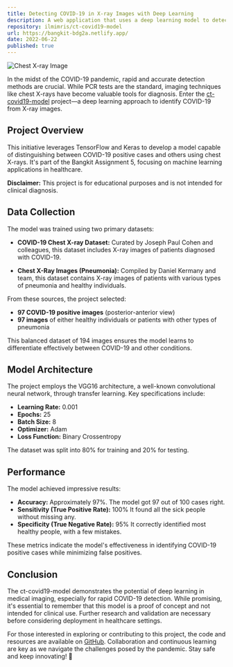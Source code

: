 ```yaml
---
title: Detecting COVID-19 in X-ray Images with Deep Learning
description: A web application that uses a deep learning model to detect COVID-19 in X-ray images
repository: ilmimris/ct-covid19-model
url: https://bangkit-bdg2a.netlify.app/
date: 2022-06-22
published: true
---
```


![Chest X-ray Image](https://raw.githubusercontent.com/ilmimris/bangkit-bgd2a-webapp/refs/heads/master/public/pneumoniavirus.png)

In the midst of the COVID-19 pandemic, rapid and accurate detection methods are crucial. While PCR tests are the standard, imaging techniques like chest X-rays have become valuable tools for diagnosis. Enter the [ct-covid19-model](https://github.com/ilmimris/ct-covid19-model) project—a deep learning approach to identify COVID-19 from X-ray images.

## Project Overview

This initiative leverages TensorFlow and Keras to develop a model capable of distinguishing between COVID-19 positive cases and others using chest X-rays. It's part of the Bangkit Assignment 5, focusing on machine learning applications in healthcare.

**Disclaimer:** This project is for educational purposes and is not intended for clinical diagnosis.

## Data Collection

The model was trained using two primary datasets:

- **COVID-19 Chest X-ray Dataset:** Curated by Joseph Paul Cohen and colleagues, this dataset includes X-ray images of patients diagnosed with COVID-19.

- **Chest X-Ray Images (Pneumonia):** Compiled by Daniel Kermany and team, this dataset contains X-ray images of patients with various types of pneumonia and healthy individuals.

From these sources, the project selected:

- **97 COVID-19 positive images** (posterior-anterior view)
- **97 images** of either healthy individuals or patients with other types of pneumonia

This balanced dataset of 194 images ensures the model learns to differentiate effectively between COVID-19 and other conditions.

## Model Architecture

The project employs the VGG16 architecture, a well-known convolutional neural network, through transfer learning. Key specifications include:

- **Learning Rate:** 0.001
- **Epochs:** 25
- **Batch Size:** 8
- **Optimizer:** Adam
- **Loss Function:** Binary Crossentropy

The dataset was split into 80% for training and 20% for testing.

## Performance

The model achieved impressive results:

- **Accuracy:** Approximately 97%. The model got 97 out of 100 cases right.
- **Sensitivity (True Positive Rate):** 100% It found all the sick people without missing any.
- **Specificity (True Negative Rate):** 95% It correctly identified most healthy people, with a few mistakes.

These metrics indicate the model's effectiveness in identifying COVID-19 positive cases while minimizing false positives.

## Conclusion

The ct-covid19-model demonstrates the potential of deep learning in medical imaging, especially for rapid COVID-19 detection. While promising, it's essential to remember that this model is a proof of concept and not intended for clinical use. Further research and validation are necessary before considering deployment in healthcare settings.

For those interested in exploring or contributing to this project, the code and resources are available on [GitHub](https://github.com/ilmimris/ct-covid19-model). Collaboration and continuous learning are key as we navigate the challenges posed by the pandemic. Stay safe and keep innovating! 🚀

